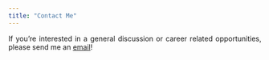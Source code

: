 ```yaml
---
title: "Contact Me"
---
```



<p style="text-align:justify;">
If you're interested in a general discussion or career related opportunities, please send me an [email](mailto:amitfishy@gmail.com)!
</p>